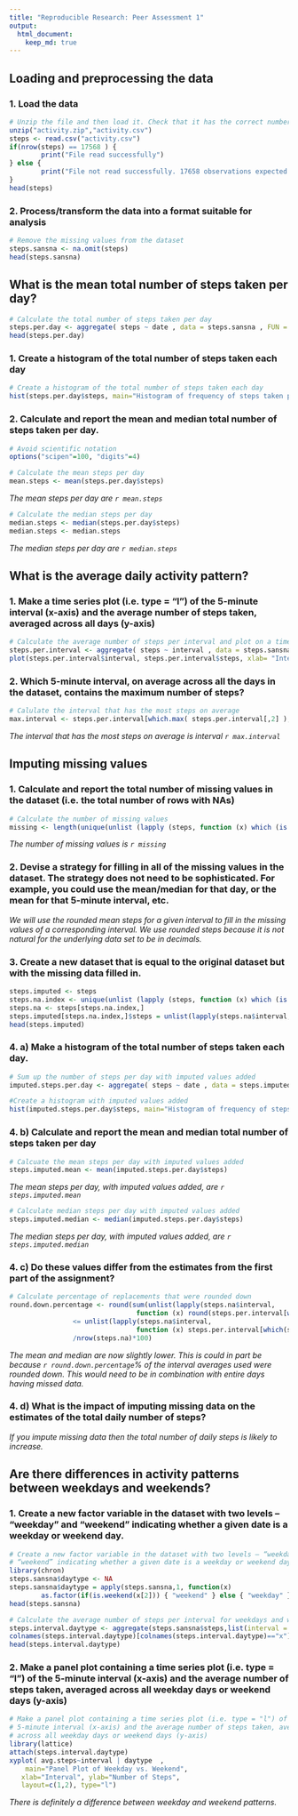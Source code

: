 ```yaml
---
title: "Reproducible Research: Peer Assessment 1"
output: 
  html_document:
    keep_md: true
---
```


## Loading and preprocessing the data

### 1. Load the data
```r
# Unzip the file and then load it. Check that it has the correct number of rows.
unzip("activity.zip","activity.csv")
steps <- read.csv("activity.csv") 
if(nrow(steps) == 17568 ) {
        print("File read successfully")
} else {
        print("File not read successfully. 17658 observations expected.")
}
head(steps)
```

### 2. Process/transform the data into a format suitable for analysis

```r
# Remove the missing values from the dataset
steps.sansna <- na.omit(steps)
head(steps.sansna)
```

## What is the mean total number of steps taken per day?

```r
# Calculate the total number of steps taken per day
steps.per.day <- aggregate( steps ~ date , data = steps.sansna , FUN = sum )
head(steps.per.day)
```

### 1. Create a histogram of the total number of steps taken each day

```r
# Create a histogram of the total number of steps taken each day
hist(steps.per.day$steps, main="Histogram of frequency of steps taken per day",xlab="Steps taken per day")
```

### 2. Calculate and report the mean and median total number of steps taken per day. 
```r
# Avoid scientific notation
options("scipen"=100, "digits"=4)

# Calculate the mean steps per day
mean.steps <- mean(steps.per.day$steps)
```
*The mean steps per day are `r mean.steps`*

```r
# Calculate the median steps per day
median.steps <- median(steps.per.day$steps)
median.steps <- median.steps
```
*The median steps per day are `r median.steps`*

## What is the average daily activity pattern?

### 1. Make a time series plot (i.e. type = "l") of the 5-minute interval (x-axis) and the average number of steps taken, averaged across all days (y-axis)
```r
# Calculate the average number of steps per interval and plot on a time series
steps.per.interval <- aggregate( steps ~ interval , data = steps.sansna , FUN = mean )
plot(steps.per.interval$interval, steps.per.interval$steps, xlab= "Interval", ylab= "Number of steps", type='l', col='red') 
```

### 2. Which 5-minute interval, on average across all the days in the dataset, contains the maximum number of steps?
```r
# Calulate the interval that has the most steps on average
max.interval <- steps.per.interval[which.max( steps.per.interval[,2] ),]$interval
```
*The interval that has the most steps on average is interval `r max.interval`*

## Imputing missing values

### 1. Calculate and report the total number of missing values in the dataset (i.e. the total number of rows with NAs)
```r
# Calculate the number of missing values
missing <- length(unique(unlist (lapply (steps, function (x) which (is.na (x))))))
```
*The number of missing values is `r missing`*

### 2. Devise a strategy for filling in all of the missing values in the dataset. The strategy does not need to be sophisticated. For example, you could use the mean/median for that day, or the mean for that 5-minute interval, etc.

*We will use the rounded mean steps for a given interval to fill in the missing values of a corresponding interval. We use rounded steps because it is not natural for the underlying data set to be in decimals.*

### 3. Create a new dataset that is equal to the original dataset but with the missing data filled in.

```r
steps.imputed <- steps
steps.na.index <- unique(unlist (lapply (steps, function (x) which (is.na (x)))))
steps.na <- steps[steps.na.index,]
steps.imputed[steps.na.index,]$steps = unlist(lapply(steps.na$interval, function (x) round(steps.per.interval[which(steps.per.interval$interval==x),2])))
head(steps.imputed)
```

### 4. a) Make a histogram of the total number of steps taken each day. 

```r
# Sum up the number of steps per day with imputed values added
imputed.steps.per.day <- aggregate( steps ~ date , data = steps.imputed , FUN = sum )
```

```r
#Create a histogram with imputed values added
hist(imputed.steps.per.day$steps, main="Histogram of frequency of steps taken per day",xlab="Steps taken per day")
```

### 4. b) Calculate and report the mean and median total number of steps taken per day

```r
# Calcuate the mean steps per day with imputed values added
steps.imputed.mean <- mean(imputed.steps.per.day$steps)
```
*The mean steps per day, with imputed values added, are `r steps.imputed.mean`*

```r
# Calculate median steps per day with imputed values added
steps.imputed.median <- median(imputed.steps.per.day$steps)
```
*The median steps per day, with imputed values added, are `r steps.imputed.median`*

### 4. c) Do these values differ from the estimates from the first part of the assignment?

```r
# Calculate percentage of replacements that were rounded down
round.down.percentage <- round(sum(unlist(lapply(steps.na$interval, 
                                function (x) round(steps.per.interval[which(steps.per.interval$interval==x),2]))) 
                <= unlist(lapply(steps.na$interval, 
                                function (x) steps.per.interval[which(steps.per.interval$interval==x),2])))
                /nrow(steps.na)*100)
```

*The mean and median are now slightly lower. This is could in part be because `r round.down.percentage`% of the interval averages used were rounded down. This would need to be in combination with entire days having missed data.* 

### 4. d) What is the impact of imputing missing data on the estimates of the total daily number of steps?
*If you impute missing data then the total number of daily steps is likely to increase.*

## Are there differences in activity patterns between weekdays and weekends? 

### 1. Create a new factor variable in the dataset with two levels -- "weekday" and "weekend" indicating whether a given date is a weekday or weekend day.

```r
# Create a new factor variable in the dataset with two levels – “weekday” and
# “weekend” indicating whether a given date is a weekday or weekend day.
library(chron)
steps.sansna$daytype <- NA
steps.sansna$daytype = apply(steps.sansna,1, function(x) 
        as.factor(if(is.weekend(x[2])) { "weekend" } else { "weekday" } ))
head(steps.sansna)
```

```r
# Calculate the average number of steps per interval for weekdays and weekends
steps.interval.daytype <- aggregate(steps.sansna$steps,list(interval = steps.sansna$interval, daytype = steps.sansna$daytype),mean)
colnames(steps.interval.daytype)[colnames(steps.interval.daytype)=="x"] <- "avg.steps"
head(steps.interval.daytype)
```

### 2. Make a panel plot containing a time series plot (i.e. type = "l") of the 5-minute interval (x-axis) and the average number of steps taken, averaged across all weekday days or weekend days (y-axis)
```r
# Make a panel plot containing a time series plot (i.e. type = "l") of the
# 5-minute interval (x-axis) and the average number of steps taken, averaged
# across all weekday days or weekend days (y-axis)
library(lattice) 
attach(steps.interval.daytype)
xyplot( avg.steps~interval | daytype  , 
  	main="Panel Plot of Weekday vs. Weekend",
   xlab="Interval", ylab="Number of Steps",
   layout=c(1,2), type="l")
```
 
*There is definitely a difference between weekday and weekend patterns.*
